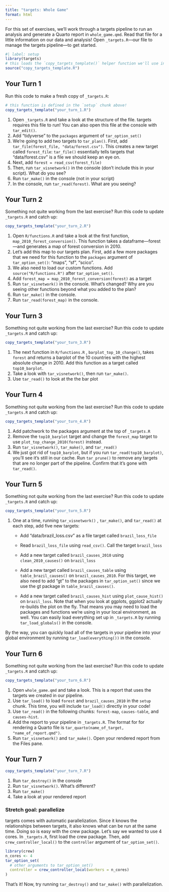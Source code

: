 ```yaml
---
title: "targets: Whole Game"
format: html
---
```


For this set of exercises, we'll work through a targets pipeline to run an analysis and generate a Quarto report in `whole_game.qmd`. 
Read that file for a little information on our data and analysis!
Open `_targets.R`---our file to manage the targets pipeline---to get started.

```r
#| label: setup
library(targets)
# this loads the `copy_targets_template()` helper function we'll use in this exercise
source("copy_targets_template.R")
```


## Your Turn 1

Run this code to make a fresh copy of `_targets.R`:

```r
# this function is defined in the `setup` chunk above!
copy_targets_template("your_turn_1.R")
```

1.  Open `_targets.R` and take a look at the structure of the file. targets requires this file to run! You can also open this file at the console with `tar_edit()`.
2.  Add "tidyverse" to the `packages` argument of `tar_option_set()`
3.  We're going to add two targets to `tar_plan()`. First, add `tar_file(forest_file, "data/forest.csv")`. This creates a new target called `forest_file`: `tar_file()` essentially tells targets that "data/forest.csv" is a file we should keep an eye on.
4.  Next, add `forest = read_csv(forest_file)`
5.  Then, run `tar_visnetwork()` in the console (don't include this in your script). What do you see?
6.  Run `tar_make()` in the console (not in your script)
7.  In the console, run `tar_read(forest)`. What are you seeing?

## Your Turn 2

Something not quite working from the last exercise? Run this code to update `_targets.R` and catch up:

```r
copy_targets_template("your_turn_2.R")
```

1.  Open `R/functions.R` and take a look at the first function, `map_2010_forest_conversion()`. This function takes a dataframe---forest---and generates a map of forest conversion in 2010.
2.  Let's add this map to our targets plan. First, add a few more packages that we need for this function to the `packages` argument of `tar_option_set()`: "maps", "sf", "scico".
3.  We also need to load our custom functions. Add `source("R/functions.R")` after `tar_option_set()`.
3.  Add `forest_map = map_2010_forest_conversion(forest)` as a target
4.  Run `tar_visnetwork()` in the console. What's changed? Why are you seeing other functions beyond what you added to the plan?
5.  Run `tar_make()` in the console.
6.  Run `tar_read(forest_map)` in the console.

## Your Turn 3

Something not quite working from the last exercise? Run this code to update `_targets.R` and catch up:

```r
copy_targets_template("your_turn_3.R")
```

1.  The next function in `R/functions.R` , `barplot_top_10_change()`, takes `forest` and returns a barplot of the 10 countries with the highest absolute change in 2010. Add this function as a target called `top10_barplot`.
2.  Take a look with `tar_visnetwork()`, then run `tar_make()`.
3.  Use `tar_read()` to look at the the bar plot

## Your Turn 4

Something not quite working from the last exercise? Run this code to update `_targets.R` and catch up:

```r
copy_targets_template("your_turn_4.R")
```

1.  Add patchwork to the packages argument at the top of `_targets.R`
2.  Remove the `top10_barplot` target and change the `forest_map` target to use `plot_top_change_2010(forest)` instead.
3.  Run `tar_visnetwork()`, `tar_make()`, and `tar_read()`
4.  We just got rid of `top10_barplot`, but if you run `tar_read(top10_barplot)`, you'll see it's still in our cache. Run `tar_prune()` to remove any targets that are no longer part of the pipeline. Confirm that it's gone with `tar_read()`.

## Your Turn 5

Something not quite working from the last exercise? Run this code to update `_targets.R` and catch up:

```r
copy_targets_template("your_turn_5.R")
```

1.  One at a time, running `tar_visnetwork()` , `tar_make()`, and `tar_read()` at each step, add five new targets:

    -   Add "data/brazil_loss.csv" as a file target called `brazil_loss_file`

    -   Read `brazil_loss_file` using `read_csv()`.
        Call the target `brazil_loss`

    -   Add a new target called `brazil_causes_2010` using `clean_2010_causes()` on `brazil_loss`

    -   Add a new target called `brazil_causes_table` using `table_brazil_causes()` on `brazil_causes_2010`. 
        For this target, we also need to add "gt" to the packages in `tar_option_set()` since we use the gt package in `table_brazil_causes()`.

    -   Add a new target called `brazil_causes_hist` using `plot_cause_hist()` on `brazil_loss`. 
        Note that when you look at ggplots, ggplot2 actually re-builds the plot on the fly. 
        That means you may need to load the packages and functions we're using in your local environment, as well.
        You can easily load everything set up in `_targets.R` by running `tar_load_globals()` in the console.

By the way, you can quickly load all of the targets in your pipeline into your global environment by running  `tar_load(everything())` in the console.

## Your Turn 6

Something not quite working from the last exercise? Run this code to update `_targets.R` and catch up:

```r
copy_targets_template("your_turn_6.R")
```

1.  Open `whole_game.qmd` and take a look. This is a report that uses the targets we created in our pipeline.
2.  Use `tar_load()` to load `forest` and `brazil_causes_2010` in the `setup` chunk. This time, you will include `tar_load()` directly in your code!
3.  Use `tar_read()` in the following chunks: `forest-map`, `causes-table`, and `causes-hist`.
4.  Add the report to your pipeline in `_targets.R`. The format for for rendering a Quarto file is `tar_quarto(name_of_target, "name_of_report.qmd")`.
5.  Run `tar_visnetwork()` and `tar_make()`. Open your rendered report from the Files pane.

## Your Turn 7

```r
copy_targets_template("your_turn_7.R")
```

1.  Run `tar_destroy()` in the console
2.  Run `tar_visnetwork()`. What's different?
3.  Run `tar_make()`
4.  Take a look at your rendered report

### Stretch goal: parallelize 

targets comes with automatic parallelization. Since it knows the relationships between targets, it also knows what can be run at the same time. Doing so is easy with the crew package. Let's say we wanted to use 4 cores. In `_targets.R`, first load the crew package. Then, add `crew_controller_local()` to the `controller` argument of `tar_option_set()`.

```r
library(crew)
n_cores <- 4
tar_option_set(
  # other arguments to tar_option_set()
  controller = crew_controller_local(workers = n_cores)
)
```

That's it! Now, try running `tar_destroy()` and `tar_make()` with parallelization.


